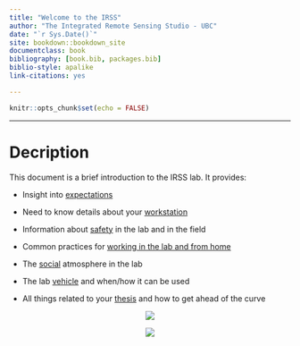 ```yaml
--- 
title: "Welcome to the IRSS"
author: "The Integrated Remote Sensing Studio - UBC"
date: "`r Sys.Date()`"
site: bookdown::bookdown_site
documentclass: book
bibliography: [book.bib, packages.bib]
biblio-style: apalike
link-citations: yes

---
```

```r
knitr::opts_chunk$set(echo = FALSE)
```
--- 
# Decription {-#description}

This document is a brief introduction to the IRSS lab. It provides:

* Insight into [expectations](#expectations)

* Need to know details about your [workstation](#computers)

* Information about [safety](#safety) in the lab and in the field

* Common practices for [working in the lab and from home](#working)

* The [social](#social) atmosphere in the lab

* The lab [vehicle](#vehicle) and when/how it can be used

* All things related to your [thesis](#thesis) and how to get ahead of the curve


<p align="center">
  <img src="img\\logo.png" />
</p>

<p align="center">
  <img src="img\\ubc-logo.png" />
</p>
